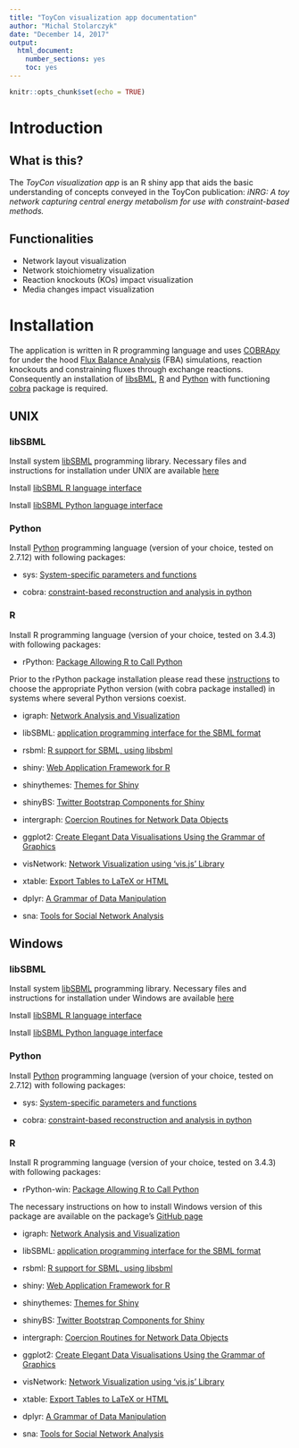 ```yaml
---
title: "ToyCon visualization app documentation"
author: "Michal Stolarczyk"
date: "December 14, 2017"
output: 
  html_document: 
    number_sections: yes
    toc: yes
---
```


```r
knitr::opts_chunk$set(echo = TRUE)
```

# Introduction

## What is this?

The *ToyCon visualization app* is an R shiny app that aids the basic understanding of concepts conveyed in the ToyCon publication: *iNRG: A toy network capturing central energy metabolism for use with constraint-based methods.*

## Functionalities

- Network layout visualization
- Network stoichiometry visualization
- Reaction knockouts (KOs) impact visualization
- Media changes impact visualization

# Installation

The application is written in R programming language and uses [COBRApy](https://opencobra.github.io/cobrapy/) for under the hood [Flux Balance Analysis](https://www.ncbi.nlm.nih.gov/pmc/articles/PMC3108565/pdf/nihms299330.pdf) (FBA) simulations, reaction knockouts and constraining fluxes through exchange reactions.
Consequently an installation of [libsBML](http://sbml.org/Software/libSBML/), [R](https://www.r-project.org/) and [Python](https://www.python.org/) with functioning [cobra](https://pypi.python.org/pypi/cobra/) package is required.

## UNIX

### libSBML

Install system [libSBML](http://sbml.org/Software/libSBML/Downloading_libSBML) programming library. Necessary files and instructions for installation under UNIX are available [here](https://sourceforge.net/projects/sbml/files/libsbml/5.15.0/stable/)

Install [libSBML R language interface](http://sbml.org/Software/libSBML/Downloading_libSBML#R)

Install [libSBML Python language interface](http://sbml.org/Software/libSBML/Downloading_libSBML#Python)

### Python

Install [Python](https://www.python.org/downloads/) programming language (version of your choice, tested on 2.7.12) with following packages:

- sys: [System-specific parameters and functions](https://docs.python.org/2/library/sys.html)

- cobra: [constraint-based reconstruction and analysis in python](https://pypi.python.org/pypi/cobra/0.10.0a1)

### R

Install R programming language (version of your choice, tested on 3.4.3) with following packages:

- rPython: [Package Allowing R to Call Python](https://CRAN.R-project.org/package=rPython)

Prior to the rPython package installation please read these [instructions](https://cran.r-project.org/web/packages/rPython/INSTALL) to choose the appropriate Python version (with cobra package installed) in systems where several Python versions coexist.

- igraph: [Network Analysis and Visualization](https://CRAN.R-project.org/package=igraph)

- libSBML: [application programming interface for the SBML format](http://sbml.org/Software/libSBML/Downloading_libSBML#R)

- rsbml: [R support for SBML, using libsbml](https://www.bioconductor.org/packages/release/bioc/html/rsbml.html)

- shiny: [Web Application Framework for R](https://CRAN.R-project.org/package=shiny)

- shinythemes: [Themes for Shiny](https://CRAN.R-project.org/package=shinythemes)

- shinyBS: [Twitter Bootstrap Components for Shiny](https://CRAN.R-project.org/package=shinyBS)

- intergraph: [Coercion Routines for Network Data Objects](https://CRAN.R-project.org/package=intergraph)

- ggplot2: [Create Elegant Data Visualisations Using the Grammar of Graphics](https://CRAN.R-project.org/package=ggplot2)

- visNetwork: [Network Visualization using 'vis.js' Library](https://CRAN.R-project.org/package=visNetwork)

- xtable: [Export Tables to LaTeX or HTML](https://CRAN.R-project.org/package=xtable)

- dplyr: [A Grammar of Data Manipulation](https://CRAN.R-project.org/package=dplyr)

- sna: [Tools for Social Network Analysis](https://cran.r-project.org/web/packages/sna/)

## Windows

### libSBML

Install system [libSBML](http://sbml.org/Software/libSBML/Downloading_libSBML) programming library. Necessary files and instructions for installation under Windows are available [here](https://sourceforge.net/projects/sbml/files/libsbml/5.15.0/stable/Windows/64-bit/)

Install [libSBML R language interface](http://sbml.org/Software/libSBML/Downloading_libSBML#R)

Install [libSBML Python language interface](http://sbml.org/Software/libSBML/Downloading_libSBML#Python)

### Python

Install [Python](https://www.python.org/downloads/) programming language (version of your choice, tested on 2.7.12) with following packages:

- sys: [System-specific parameters and functions](https://docs.python.org/2/library/sys.html)

- cobra: [constraint-based reconstruction and analysis in python](https://pypi.python.org/pypi/cobra/0.10.0a1)

### R

Install R programming language (version of your choice, tested on 3.4.3) with following packages:

- rPython-win: [Package Allowing R to Call Python](https://CRAN.R-project.org/package=rPython)

The necessary instructions on how to install Windows version of this package are available on the package's [GitHub page](https://github.com/cjgb/rPython-win)

- igraph: [Network Analysis and Visualization](https://CRAN.R-project.org/package=igraph)

- libSBML: [application programming interface for the SBML format](http://sbml.org/Software/libSBML/Downloading_libSBML#R)

- rsbml: [R support for SBML, using libsbml](https://www.bioconductor.org/packages/release/bioc/html/rsbml.html)

- shiny: [Web Application Framework for R](https://CRAN.R-project.org/package=shiny)

- shinythemes: [Themes for Shiny](https://CRAN.R-project.org/package=shinythemes)

- shinyBS: [Twitter Bootstrap Components for Shiny](https://CRAN.R-project.org/package=shinyBS)

- intergraph: [Coercion Routines for Network Data Objects](https://CRAN.R-project.org/package=intergraph)

- ggplot2: [Create Elegant Data Visualisations Using the Grammar of Graphics](https://CRAN.R-project.org/package=ggplot2)

- visNetwork: [Network Visualization using 'vis.js' Library](https://CRAN.R-project.org/package=visNetwork)

- xtable: [Export Tables to LaTeX or HTML](https://CRAN.R-project.org/package=xtable)

- dplyr: [A Grammar of Data Manipulation](https://CRAN.R-project.org/package=dplyr)

- sna: [Tools for Social Network Analysis](https://cran.r-project.org/web/packages/sna/)

